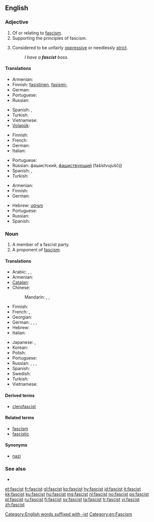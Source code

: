 ==English==

===Adjective===
{{en-adj}}

# Of or relating to [[fascism]].
# Supporting the principles of fascism.
# {{informal}} Considered to be unfairly [[oppressive]] or needlessly [[strict]].
#: ''I have a '''fascist''' boss.''

====Translations====

{{trans-top|of or relating to fascism}}
* Armenian: {{t|hy|ֆաշիստական|tr=fašistakan|sc=Armn}}
* Finnish: [[fasistinen]], [[fasismi-]] {{qualifier|in compounds}}
* German: {{t+|de|faschistisch}}
* Portuguese: {{t|pt|fascista|m|f}}
* Russian: {{t+|ru|фашистский|tr=fašístskij}}
{{trans-mid}}
* Spanish: {{t-|es|fascista}}, {{qualifier|slang}} {{t|es|facha|c}}
* Turkish: {{t+|tr|faşist}}
* Vietnamese: {{t+|vi|phát xít|xs=Vietnamese}}
* [[Volapük]]: {{t|vo|fajistik}}
{{trans-bottom}}

{{trans-top|supporting the principles of fascism}}
* Finnish: {{t-|fi|fasistinen}}
* French: {{t+|fr|fasciste}}
* German: {{t+|de|faschistisch}}
* Italian: {{t+|it|fascista}}
{{trans-mid}}
* Portuguese: {{t|pt|fascista|m|f}}
* Russian: фашистский, [[фашиствующий]] (fašístvujuščij)
* Spanish: {{t|es|fascista|m|f}}, {{qualifier|slang}} {{t|es|facha|m|f}}
* Turkish: {{t+|tr|faşist}}
{{trans-bottom}}

{{trans-top|informal: unfairly oppressive or needlessly strict}}
* Armenian: {{t|hy|ֆաշիստ|tr=fašist|sc=Armn}}
* Finnish: {{t-|fi|fasistinen}}
* German: {{t+|de|faschistisch}}
{{trans-mid}}
* Hebrew: [[פשיסט]]
* Portuguese: {{t|pt|fascista|m|f}}
* Russian: {{t-|ru|фашистообразный|tr=fašistoobráznyj}}
* Spanish: {{t|es|fascista|m|f}}
{{trans-bottom}}

===Noun===
{{en-noun}}

# A member of a fascist party.
# A proponent of [[fascism]].

====Translations====
{{trans-top|proponent of fascism}}
* Arabic: {{t|ar|فاشستي|m|tr=fāshistiy}},  {{t|ar|فاشي|m|tr=fāshiy}},  {{t|ar|نازي|tr=nāziy}}
* Armenian: {{t-|hy|ֆաշիստ|tr=fašist}}
* [[Catalan]]: {{t|ca|feixista}}
* Chinese:
*: Mandarin: {{t-|cmn|法西斯|tr=fǎxīsī|sc=Hani}},  {{t|cmn|納粹|sc=Hani}},  {{t|cmn|納纳|tr=nàcuì|sc=Hani}}
* Finnish: {{t-|fi|fasisti}}
* French: {{t+|fr|fasciste|m}},  {{t+|fr|Nazi|m}}
* Georgian: {{t|ka|ფაშისტი|tr=p'ašisti|sc=Geor|xs=Georgian}}
* German: {{t-|de|Faschist|m}}, {{t-|de|Faschistin|f}},  {{t+|de|Nazi|m}},  {{t-|de|Fascho|m}}
* Hebrew: {{t-|he|פשיסט|m|tr=fashist}}
* Italian: {{t+|it|fascista}}
{{trans-mid}}
* Japanese: {{t|ja|ファシスト|tr=fashisuto}},  {{t+|ja|ナチス|tr=nachisu}}
* Korean: {{t|ko|파시스트|tr=pasiseuteu|sc=Hang}}
* Polish: {{t+|pl|faszysta|m}}
* Portuguese: {{t|pt|fascista|m|f}}
* Russian: {{t+|ru|фашист|m|tr=fašíst}}, {{t|ru|фашистка|f|tr=fašístka}},  {{t+|ru|нацист|m|tr=nacíst}},  {{t|ru|нацистка|f|tr=nacístka}}
* Spanish: {{t-|es|fascista|m|f}}
* Swedish: {{t+|sv|fascist|c}}
* Turkish: {{t+|tr|faşist}}
* Vietnamese: {{t|vi|phần tử phát xít|xs=Vietnamese}}
{{trans-bottom}}

====Derived terms====
* [[clerofascist]]

====Related terms====
* [[fascism]]
* [[fascistic]]

====Synonyms====
* [[nazi]]

===See also===
* {{projectlink|pedia|fascism}}

[[Category:English words suffixed with -ist]]
[[Category:en:Fascism]]

[[et:fascist]]
[[fr:fascist]]
[[gl:fascist]]
[[ko:fascist]]
[[hy:fascist]]
[[id:fascist]]
[[it:fascist]]
[[kk:fascist]]
[[ku:fascist]]
[[hu:fascist]]
[[mg:fascist]]
[[nl:fascist]]
[[no:fascist]]
[[ps:fascist]]
[[pl:fascist]]
[[ru:fascist]]
[[fi:fascist]]
[[sv:fascist]]
[[ta:fascist]]
[[tr:fascist]]
[[vi:fascist]]
[[zh:fascist]]